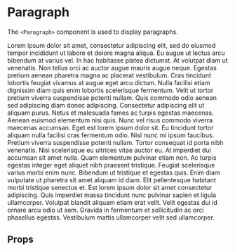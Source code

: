 

<Meta title="synth-ui|Typography/Paragraph" component={Paragraph} />

# Paragraph

The `<Paragraph>` component is used to display paragraphs.

<Preview withToolbar>
  <Story name="intro">
    <div>
      <Paragraph color="@Error.1">
        Lorem ipsum dolor sit amet, consectetur adipiscing elit, sed do eiusmod
        tempor incididunt ut labore et dolore magna aliqua. Eu augue ut lectus
        arcu bibendum at varius vel. In hac habitasse platea dictumst. At
        volutpat diam ut venenatis. Non tellus orci ac auctor augue mauris augue
        neque. Egestas pretium aenean pharetra magna ac placerat vestibulum.
        Cras tincidunt lobortis feugiat vivamus at augue eget arcu dictum. Nulla
        facilisi etiam dignissim diam quis enim lobortis scelerisque fermentum.
        Velit ut tortor pretium viverra suspendisse potenti nullam. Quis commodo
        odio aenean sed adipiscing diam donec adipiscing. Consectetur adipiscing
        elit ut aliquam purus.
      </Paragraph>
      <Paragraph>
        Netus et malesuada fames ac turpis egestas maecenas. Aenean euismod
        elementum nisi quis. Nunc vel risus commodo viverra maecenas accumsan.
        Eget est lorem ipsum dolor sit. Eu tincidunt tortor aliquam nulla
        facilisi cras fermentum odio. Nisl nunc mi ipsum faucibus. Pretium
        viverra suspendisse potenti nullam. Tortor consequat id porta nibh
        venenatis. Nisi scelerisque eu ultrices vitae auctor eu. At imperdiet
        dui accumsan sit amet nulla. Quam elementum pulvinar etiam non.
      </Paragraph>
      <Paragraph>
        Ac turpis egestas integer eget aliquet nibh praesent tristique. Feugiat
        scelerisque varius morbi enim nunc. Bibendum ut tristique et egestas
        quis. Enim diam vulputate ut pharetra sit amet aliquam id diam. Elit
        pellentesque habitant morbi tristique senectus et. Est lorem ipsum dolor
        sit amet consectetur adipiscing. Quis imperdiet massa tincidunt nunc
        pulvinar sapien et ligula ullamcorper. Volutpat blandit aliquam etiam
        erat velit. Velit egestas dui id ornare arcu odio ut sem. Gravida in
        fermentum et sollicitudin ac orci phasellus egestas. Vestibulum mattis
        ullamcorper velit sed ullamcorper.
      </Paragraph>
    </div>
  </Story>
</Preview>

## Props

<Props of={Paragraph} />
